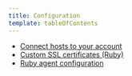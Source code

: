 ```yaml
---
title: Configuration
template: tableOfContents
---
```


* [Connect hosts to your account](/docs/agents/ruby-agent/configuration/connect-hosts-your-account)
* [Custom SSL certificates (Ruby)](/docs/agents/ruby-agent/configuration/custom-ssl-certificates-ruby)
* [Ruby agent configuration](/docs/agents/ruby-agent/configuration/ruby-agent-configuration)
